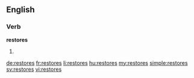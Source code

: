 ==English==

===Verb===
'''restores'''

# {{en-third-person singular of|restore}}

[[de:restores]]
[[fr:restores]]
[[li:restores]]
[[hu:restores]]
[[my:restores]]
[[simple:restores]]
[[sv:restores]]
[[vi:restores]]
